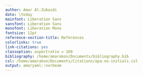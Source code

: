 ```yaml
---
author: Amar Al-Zubaidi
date: \today
mainfont: Liberation Sans
sansfont: Liberation Sans
monofont: Liberation Mono
fontsize: 12pt
reference-section-title: References
colorlinks: true
link-citations: yes
classoption: aspectratio = 169
bibliography: /home/amarakon/Documents/bibliography.bib
csl: /home/amarakon/Documents/Citations/apa-no-initials.csl
output: amaryaml::norbeam
---
```

